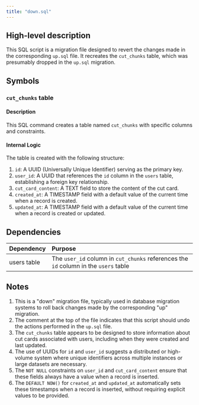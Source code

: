 ```yaml
---
title: "down.sql"
---
```


## High-level description
This SQL script is a migration file designed to revert the changes made in the corresponding `up.sql` file. It recreates the `cut_chunks` table, which was presumably dropped in the `up.sql` migration.

## Symbols

### `cut_chunks` table
#### Description
This SQL command creates a table named `cut_chunks` with specific columns and constraints.

#### Internal Logic
The table is created with the following structure:
1. `id`: A UUID (Universally Unique Identifier) serving as the primary key.
2. `user_id`: A UUID that references the `id` column in the `users` table, establishing a foreign key relationship.
3. `cut_card_content`: A TEXT field to store the content of the cut card.
4. `created_at`: A TIMESTAMP field with a default value of the current time when a record is created.
5. `updated_at`: A TIMESTAMP field with a default value of the current time when a record is created or updated.

## Dependencies
| Dependency | Purpose |
|:-----------|:--------|
| users table | The `user_id` column in `cut_chunks` references the `id` column in the `users` table |

## Notes
1. This is a "down" migration file, typically used in database migration systems to roll back changes made by the corresponding "up" migration.
2. The comment at the top of the file indicates that this script should undo the actions performed in the `up.sql` file.
3. The `cut_chunks` table appears to be designed to store information about cut cards associated with users, including when they were created and last updated.
4. The use of UUIDs for `id` and `user_id` suggests a distributed or high-volume system where unique identifiers across multiple instances or large datasets are necessary.
5. The `NOT NULL` constraints on `user_id` and `cut_card_content` ensure that these fields always have a value when a record is inserted.
6. The `DEFAULT NOW()` for `created_at` and `updated_at` automatically sets these timestamps when a record is inserted, without requiring explicit values to be provided.